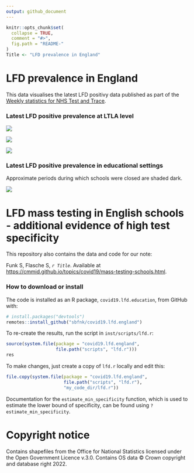 ```yaml
---
output: github_document
---
```


<!-- README.md is generated from README.Rmd. Please edit that file -->

```r
knitr::opts_chunk$set(
  collapse = TRUE,
  comment = "#>",
  fig.path = "README-"
)
Title <- "LFD prevalence in England"
```

# LFD prevalence in England

This data visualises the latest LFD positivy data published as part of the [Weekly statistics for NHS Test and Trace](https://www.gov.uk/government/collections/nhs-test-and-trace-statistics-england-weekly-reports).

### Latest LFD positive prevalence at LTLA level

![](figure/lfd_last_10_weeks.svg)

![](figure/lfd_last_10_weeks_regions.svg)

![](figure/lfd_last_10_weeks_maps.svg)

### Latest LFD positive prevalence in educational settings

Approximate periods during which schools were closed are shaded dark.

![](figure/lfd_testing.svg)

# LFD mass testing in English schools - additional evidence of high test specificity

This repository also contains the data and code for our note:

Funk S, Flasche S,  _`r Title`_. Available at <https://cmmid.github.io/topics/covid19/mass-testing-schools.html>.

### How to download or install

The code is installed as an R package, `covid19.lfd.education`, from GitHub with:

```r
# install.packages("devtools")
remotes::install_github("sbfnk/covid19.lfd.england")
```

To re-create the results, run the script in `inst/scripts/lfd.r`:

```r
source(system.file(package = "covid19.lfd.england",
                   file.path("scripts", "lfd.r")))
res
```

To make changes, just create a copy of `lfd.r` locally and edit this:

```r
file.copy(system.file(package = "covid19.lfd.england",
                      file.path("scripts", "lfd.r"),
                      "my_code_dir/lfd.r"))
```

Documentation for the `estimate_min_specificity` function, which is used to estimate the lower bound of specificity, can be found using `?estimate_min_specificity`.

# Copyright notice

Contains shapefiles from the Office for National Statistics licensed under the Open Government Licence v.3.0. Contains OS data © Crown copyright and database right 2022.
